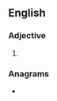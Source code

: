 ==English==

===Adjective===
{{head|en|comparative adjective}}

# {{en-comparative of|shady}}

===Anagrams===
* {{anagrams|en|a=adehirs|Haiders|Haredis|air shed|airshed|dashier|dearish|dehairs|hardies}}